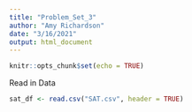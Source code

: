 ```yaml
---
title: "Problem_Set_3"
author: "Amy Richardson"
date: "3/16/2021"
output: html_document
---
```


```r
knitr::opts_chunk$set(echo = TRUE)
```

Read in Data
```r
sat_df <- read.csv("SAT.csv", header = TRUE)
```

